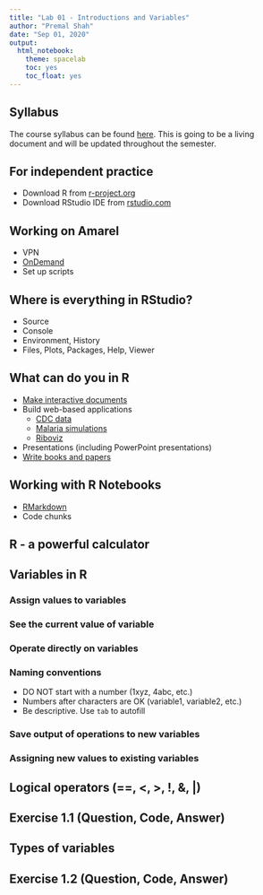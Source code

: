 ```yaml
---
title: "Lab 01 - Introductions and Variables"
author: "Premal Shah"
date: "Sep 01, 2020"
output: 
  html_notebook:
    theme: spacelab
    toc: yes
    toc_float: yes
---
```


## Syllabus

The course syllabus can be found [here](https://github.com/shahlab/teaching/tree/master/2020-Fall-CompGen/README.md). This is going to be a living document and will be updated throughout the semester.

## For independent practice

- Download R from [r-project.org](https://www.r-project.org/)
- Download RStudio IDE from [rstudio.com](https://www.rstudio.com/products/rstudio/download/)

## Working on Amarel
- VPN
- [OnDemand](ondemand.hpc.rutgers.edu)
- Set up scripts 

## Where is everything in RStudio?
- Source 
- Console
- Environment, History
- Files, Plots, Packages, Help, Viewer

## What can do you in R
- [Make interactive documents](http://timelyportfolio.github.io/rCharts_nyt_home_price/)
- Build web-based applications
  - [CDC data](https://gallery.shinyapps.io/CDCPlot/)
  - [Malaria simulations](https://econometricsbysimulation.shinyapps.io/Dynamic-Pro/)
  - [Riboviz](https://riboviz.org/GeneBased.html)
- Presentations (including PowerPoint presentations)
- [Write books and papers](https://bookdown.org/yihui/bookdown/)

## Working with R Notebooks
- [RMarkdown](https://rmarkdown.rstudio.com/lesson-1.html)
- Code chunks

## R - a powerful calculator

## Variables in R

### Assign values to variables

### See the current value of variable

### Operate directly on variables

### Naming conventions
  - DO NOT start with a number (1xyz, 4abc, etc.)
  - Numbers after characters are OK (variable1, variable2, etc.)
  - Be descriptive. Use `tab` to autofill
  
### Save output of operations to new variables

### Assigning new values to existing variables

## Logical operators (==, <, >, !, &, |)

## Exercise 1.1 (Question, Code, Answer)

## Types of variables

## Exercise 1.2 (Question, Code, Answer)
